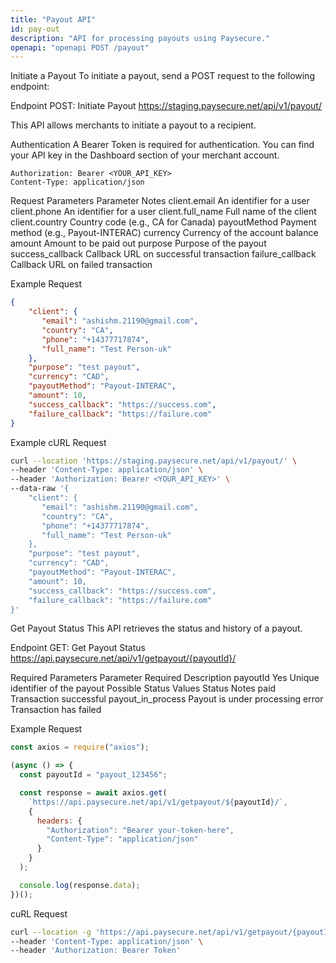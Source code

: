 ```yaml
---
title: "Payout API"
id: pay-out
description: "API for processing payouts using Paysecure."
openapi: "openapi POST /payout"
---
```

Initiate a Payout
To initiate a payout, send a POST request to the following endpoint:

Endpoint
POST: Initiate Payout
https://staging.paysecure.net/api/v1/payout/


This API allows merchants to initiate a payout to a recipient.

Authentication
A Bearer Token is required for authentication. You can find your API key in the Dashboard section of your merchant account.

```
Authorization: Bearer <YOUR_API_KEY>
Content-Type: application/json
```

Request Parameters
Parameter	Notes
client.email	An identifier for a user
client.phone	An identifier for a user
client.full_name	Full name of the client
client.country	Country code (e.g., CA for Canada)
payoutMethod	Payment method (e.g., Payout-INTERAC)
currency	Currency of the account balance
amount	Amount to be paid out
purpose	Purpose of the payout
success_callback	Callback URL on successful transaction
failure_callback	Callback URL on failed transaction

Example Request
```json
{
    "client": {
       "email": "ashishm.21190@gmail.com",
       "country": "CA",
       "phone": "+14377717874",
       "full_name": "Test Person-uk"
    },
    "purpose": "test payout",
    "currency": "CAD",
    "payoutMethod": "Payout-INTERAC",
    "amount": 10,
    "success_callback": "https://success.com",
    "failure_callback": "https://failure.com"
}
```
Example cURL Request
```bash
curl --location 'https://staging.paysecure.net/api/v1/payout/' \
--header 'Content-Type: application/json' \
--header 'Authorization: Bearer <YOUR_API_KEY>' \
--data-raw '{
    "client": {
       "email": "ashishm.21190@gmail.com",
       "country": "CA",
       "phone": "+14377717874",
       "full_name": "Test Person-uk"
    },
    "purpose": "test payout",
    "currency": "CAD",
    "payoutMethod": "Payout-INTERAC",
    "amount": 10,
    "success_callback": "https://success.com",
    "failure_callback": "https://failure.com"
}'
```
Get Payout Status
This API retrieves the status and history of a payout.

Endpoint
GET: Get Payout Status
https://api.paysecure.net/api/v1/getpayout/{payoutId}/

Required Parameters
Parameter	Required	Description
payoutId	Yes	Unique identifier of the payout
Possible Status Values
Status	Notes
paid	Transaction successful
payout_in_process	Payout is under processing
error	Transaction has failed

Example Request
```javascript
const axios = require("axios");

(async () => {
  const payoutId = "payout_123456";

  const response = await axios.get(
    `https://api.paysecure.net/api/v1/getpayout/${payoutId}/`,
    {
      headers: {
        "Authorization": "Bearer your-token-here",
        "Content-Type": "application/json"
      }
    }
  );

  console.log(response.data);
})();
```
cuRL Request
```bash
curl --location -g 'https://api.paysecure.net/api/v1/getpayout/{payoutId}/' \
--header 'Content-Type: application/json' \
--header 'Authorization: Bearer Token'
```